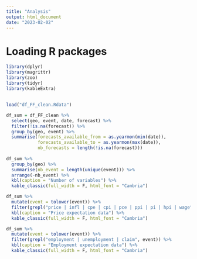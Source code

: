```yaml
---
title: "Analysis"
output: html_document
date: "2023-02-02"
---
```


# Loading R packages
```r
library(dplyr)
library(magrittr)
library(zoo)
library(tidyr)
library(kableExtra)
```

## 
```r
load("df_FF_clean.Rdata")

df_sum = df_FF_clean %>%
  select(geo, event, date, forecast) %>%
  filter(!is.na(forecast)) %>%
  group_by(geo, event) %>%
  summarise(forecasts_available_from = as.yearmon(min(date)),
            forecasts_available_to = as.yearmon(max(date)),
            nb_forecasts = length(!is.na(forecast)))
  
df_sum %>%
  group_by(geo) %>%
  summarise(nb_event = length(unique(event))) %>%
  arrange(-nb_event) %>%
  kbl(caption = "Number of variables") %>%
  kable_classic(full_width = F, html_font = "Cambria")

df_sum %>%
  mutate(event = tolower(event)) %>%
  filter(grepl("price | infl | cpe | cpi | pce | ppi | pi | hpi | wage", event)) %>%
  kbl(caption = "Price expectation data") %>%
  kable_classic(full_width = F, html_font = "Cambria")

df_sum %>%
  mutate(event = tolower(event)) %>%
  filter(grepl("employment | unemployment | claim", event)) %>%
  kbl(caption = "Employment expectation data") %>%
  kable_classic(full_width = F, html_font = "Cambria")
```

